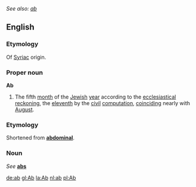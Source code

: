 ''See also: [[ab]]''
== English ==
===Etymology===
Of [[Syriac]] origin.

=== Proper noun ===
'''Ab'''

#The fifth [[month]] of the [[Jewish]] [[year]] according to the [[ecclesiastical]] [[reckoning]], the [[eleventh]] by the [[civil]] [[computation]], [[coinciding]] nearly with [[August]].

===Etymology===
Shortened from '''[[abdominal]]'''.

=== Noun ===
''See'' '''[[abs]]'''

[[de:ab]]
[[gl:Ab]]
[[la:Ab]]
[[nl:ab]]
[[pl:Ab]]